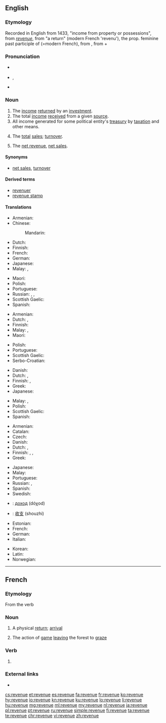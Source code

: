 ==English==

===Etymology===
Recorded in English from 1433, "income from property or possessions", from {{etyl|frm|en}} ''[[#French|revenue]]'', from {{etyl|fro|en}} "a return" (modern French 'revenu'), the prop. feminine past participle of {{term|revenir||come back}} (=modern French), from {{etyl|la|en}} {{term|revenire||to return, come back|lang=la}}, from {{term|re-||back|lang=la}} + {{term|venire||to come|lang=la}}

===Pronunciation===
* {{a|RP}} {{IPA|/ˈɹɛvənjuː/|lang=en}}
* {{a|GenAm}} {{IPA|/ˈɹɛvənju/|lang=en}}, {{IPA|/ˈɹɛvənu/|lang=en}}
* {{audio|en-us-revenue.ogg|Audio (US)|lang=en}}

===Noun===
{{wikipedia}}
{{en-noun}}

# The [[income]] [[return]]ed by an [[investment]].
# The total [[income]] [[receive]]d from a given [[source]].
# All income generated for some political entity's [[treasury]] by [[taxation]] and other means.
# {{context|accounting|lang=en}} The [[total]] [[sales]]; [[turnover]].
# {{context|accounting|lang=en}} The [[net revenue]], [[net sales]].

====Synonyms====
* {{sense|accounting}} [[net sales]], [[turnover]]

====Derived terms====
* [[revenuer]]
* [[revenue stamp]]

====Translations====
{{trans-top|income from an investment}}
* Armenian: {{t|hy|եկամուտ}}
* Chinese:
*: Mandarin: {{t+|cmn|收入|tr=shōurù|sc=Hani}}
* Dutch: {{t+|nl|opbrengst|f}}
* Finnish: {{t|fi|tuotto}}
* French: {{t+|fr|revenu|m}}
* German: {{t+|de|Einnahme|alt=Einnahmen|f-p}}
* Japanese: {{t|ja|収入|tr=しゅうにゅう, shūnyū|sc=Jpan}}
* Malay: {{t+|ms|hasil}}, {{t|ms|pendapatan}}
{{trans-mid}}
* Maori: {{t|mi|moni whiwhi}}
* Polish: {{t+|pl|dochód|m}}
* Portuguese: {{t+|pt|retorno|m}}
* Russian: {{t+|ru|дохо́д|m}}, {{t+|ru|поступле́ние|n}}, {{t+|ru|вы́ручка|f}}
* Scottish Gaelic: {{t|gd|teachd-a-steach|m}}
* Spanish: {{t|es|retorno}}
{{trans-bottom}}

{{trans-top|total income from a given source}}
* Armenian: {{t|hy|եկամուտ}}
* Dutch: {{t+|nl|inkomen|n}}, {{t+|nl|inkomsten|p}}
* Finnish: {{t+|fi|tulo}}
* Malay: {{t+|ms|hasil}}, {{t|ms|pendapatan}}
* Maori: {{t|mi|moni whiwhi}}
{{trans-mid}}
* Polish: {{t+|pl|dochód|m}}
* Portuguese: {{t+|pt|renda|f}}
* Scottish Gaelic: {{t|gd|teachd-a-steach|m}}
* Serbo-Croatian: {{t|sh|prihod|m}}
{{trans-bottom}}

{{trans-top|all income for some treasury by taxation e.a.}}
* Danish: {{t|da|skatteindtægt|c}}
* Dutch: {{t|nl|staatsinkomsten|p}}, {{t|nl|overheidsinkomsten|p}}
* Finnish: {{t|fi|verokertymä}}, {{t|fi|kokonaistulot|p}}
* Greek: {{t+|el|εισόδημα|n}}
* Japanese: {{t|ja|歳入|tr=さいにゅう, sainyū}}
{{trans-mid}}
* Malay: {{t+|ms|hasil}}, {{t|ms|pendapatan}}
* Polish: {{t+|pl|dochód|m}}
* Scottish Gaelic: {{t|gd|teachd-a-steach|m}}
* Spanish: {{t|es|recaudación|f}}
{{trans-bottom}}

{{trans-see|net revenue}}

{{trans-top|turnover, total sales}}
* Armenian: {{t|hy|շրջանառություն}}
* Catalan: {{t|ca|rèdit}}
* Czech: {{t|cs|výnos|m}}
* Danish: {{t|da|indtægt|c}}
* Dutch: {{t+|nl|omzet|m}}, {{t+|nl|zakencijfer|n}}
* Finnish: {{t+|fi|tulot}}, {{t+|fi|liikevaihto}}, {{t|fi|myyntitulo}}
* Greek: {{t+|el|εισόδημα|n}}
{{trans-mid}}
* Japanese: {{t|ja|収益|tr=しゅうえき, shūeki}}
* Malay: {{t+|ms|hasil}}
* Portuguese: {{t+|pt|receita|f}}
* Russian: {{t+|ru|дохо́д|m}}, {{t+|ru|вы́ручка|f}}
* Spanish: {{t+|es|rédito}}
* Swedish: {{t+|sv|omsättning|alt=omsättningen}}
{{trans-bottom}}

{{checktrans-top}}
* {{ttbc|bg}}: [[доход]] (dóχod) {{g|m}}
* {{ttbc|cmn}}: [[收支]] (shouzhi)
* Estonian: {{t-check|et|tulu}}
* French: {{t-check|fr|revenu|m}}
* German: {{t-check|de|Einkommen|n}}
* Italian: {{t-check|it|reddito}}
{{trans-mid}}
* Korean: {{t-check|ko|수익}}
* Latin: {{t-check|la|vectigal}}
* Norwegian: {{t-check|no|inntekt}}
{{trans-bottom}}

----

==French==

===Etymology===
From the verb {{term|revenir|lang=fr}}

===Noun===
{{fr-noun|f}}

# A physical [[return]]; [[arrival]]
# {{context|hunting|lang=fr}} The action of [[game]] [[leaving]] the forest to [[graze]]

===Verb===
{{head|fr|past participle form|g=f}}

# {{feminine singular past participle of|revenir|lang=fr|nocat=1}}

===External links===
* {{R:TLFi}}

[[cs:revenue]]
[[et:revenue]]
[[es:revenue]]
[[fa:revenue]]
[[fr:revenue]]
[[ko:revenue]]
[[hy:revenue]]
[[io:revenue]]
[[kn:revenue]]
[[ku:revenue]]
[[lo:revenue]]
[[li:revenue]]
[[hu:revenue]]
[[mg:revenue]]
[[ml:revenue]]
[[my:revenue]]
[[nl:revenue]]
[[ja:revenue]]
[[pl:revenue]]
[[pt:revenue]]
[[ru:revenue]]
[[simple:revenue]]
[[fi:revenue]]
[[ta:revenue]]
[[te:revenue]]
[[chr:revenue]]
[[vi:revenue]]
[[zh:revenue]]